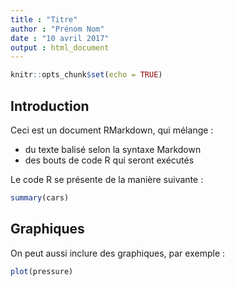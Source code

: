 ```yaml
---
title : "Titre"
author : "Prénom Nom"
date : "10 avril 2017"
output : html_document
---
```


```r
knitr::opts_chunk$set(echo = TRUE)
```

## Introduction

Ceci est un document RMarkdown, qui mélange :

- du texte balisé selon la syntaxe Markdown
- des bouts de code R qui seront exécutés

Le code R se présente de la manière suivante :

```r
summary(cars)
```

## Graphiques

On peut aussi inclure des graphiques, par exemple :

```r
plot(pressure)
```
